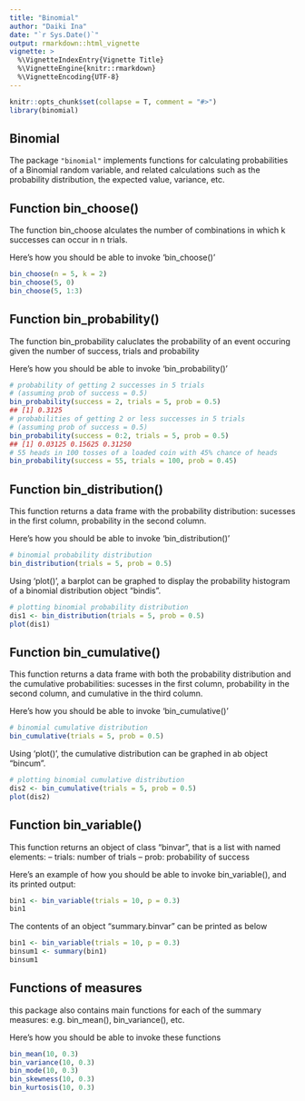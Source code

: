 ---
title: "Binomial"
author: "Daiki Ina"
date: "`r Sys.Date()`"
output: rmarkdown::html_vignette
vignette: >
  %\VignetteIndexEntry{Vignette Title}
  %\VignetteEngine{knitr::rmarkdown}
  %\VignetteEncoding{UTF-8}
---


```{r, echo = FALSE, message = FALSE}
knitr::opts_chunk$set(collapse = T, comment = "#>")
library(binomial)
```

## Binomial

The package `"binomial"` implements functions for
calculating probabilities of a Binomial random variable, and related calculations such as the
probability distribution, the expected value, variance, etc.

## Function bin_choose()

The function bin_choose alculates the number of combinations in which k successes can occur in n trials.

Here’s how you should be able to invoke 'bin_choose()'
```{r}
bin_choose(n = 5, k = 2)
bin_choose(5, 0)
bin_choose(5, 1:3)
```

## Function bin_probability()

The function bin_probability caluclates the probability of an event occuring given the number of success, trials and probability 

Here’s how you should be able to invoke 'bin_probability()'
```{r}
# probability of getting 2 successes in 5 trials
# (assuming prob of success = 0.5)
bin_probability(success = 2, trials = 5, prob = 0.5)
## [1] 0.3125
# probabilities of getting 2 or less successes in 5 trials
# (assuming prob of success = 0.5)
bin_probability(success = 0:2, trials = 5, prob = 0.5)
## [1] 0.03125 0.15625 0.31250
# 55 heads in 100 tosses of a loaded coin with 45% chance of heads
bin_probability(success = 55, trials = 100, prob = 0.45)
```

## Function bin_distribution()

This function returns a data frame with the probability distribution: sucesses in
the first column, probability in the second column.

Here’s how you should be able to invoke 'bin_distribution()'
```{r}
# binomial probability distribution
bin_distribution(trials = 5, prob = 0.5)
```

Using 'plot()', a barplot can be graphed to display
the probability histogram of a binomial distribution object "bindis".
```{r}
# plotting binomial probability distribution
dis1 <- bin_distribution(trials = 5, prob = 0.5)
plot(dis1)
```

## Function bin_cumulative()

This function returns a data frame with both the probability distribution and the
cumulative probabilities: sucesses in the first column, probability in the second column,
and cumulative in the third column.

Here’s how you should be able to invoke 'bin_cumulative()'
```{r}
# binomial cumulative distribution
bin_cumulative(trials = 5, prob = 0.5)
```

Using 'plot()', the cumulative distribution can be graphed in ab object "bincum".
```{r}
# plotting binomial cumulative distribution
dis2 <- bin_cumulative(trials = 5, prob = 0.5)
plot(dis2)
```


## Function bin_variable()

This function returns an object of class "binvar", that is  a list with named elements:
– trials: number of trials
– prob: probability of success

Here’s an example of how you should be able to invoke bin_variable(), and its printed output:
```{r}
bin1 <- bin_variable(trials = 10, p = 0.3)
bin1
```

The contents of an object "summary.binvar" can be printed as below
```{r}
bin1 <- bin_variable(trials = 10, p = 0.3)
binsum1 <- summary(bin1)
binsum1
```


## Functions of  measures 

this package also contains main functions for each of the summary
measures: e.g. bin_mean(), bin_variance(), etc.

Here’s how you should be able to invoke these functions
```{r}
bin_mean(10, 0.3)
bin_variance(10, 0.3)
bin_mode(10, 0.3)
bin_skewness(10, 0.3)
bin_kurtosis(10, 0.3)
```
